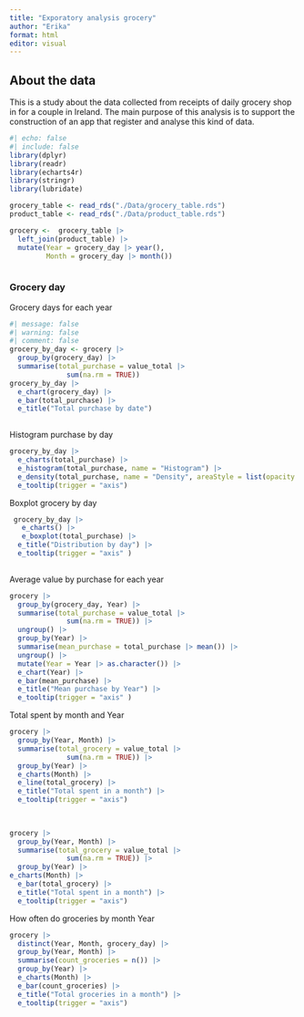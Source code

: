 ```yaml
---
title: "Exporatory analysis grocery"
author: "Erika"
format: html
editor: visual
---
```


## About the data

This is a study about the data collected from receipts of daily grocery shop in for a couple in Ireland. The main purpose of this analysis is to support the construction of an app that register and analyse this kind of data.

```r
#| echo: false
#| include: false
library(dplyr)
library(readr)
library(echarts4r)
library(stringr)
library(lubridate)

grocery_table <- read_rds("./Data/grocery_table.rds")
product_table <- read_rds("./Data/product_table.rds")

grocery <-  grocery_table |>
  left_join(product_table) |>
  mutate(Year = grocery_day |> year(),
         Month = grocery_day |> month())



```

### Grocery day

Grocery days for each year

```r
#| message: false
#| warning: false
#| comment: false
grocery_by_day <- grocery |>
  group_by(grocery_day) |>
  summarise(total_purchase = value_total |> 
              sum(na.rm = TRUE)) 
grocery_by_day |>
  e_chart(grocery_day) |>
  e_bar(total_purchase) |>  
  e_title("Total purchase by date")
  

```

Histogram purchase by day

```r
grocery_by_day |>
  e_charts(total_purchase) |>
  e_histogram(total_purchase, name = "Histogram") |>
  e_density(total_purchase, name = "Density", areaStyle = list(opacity = .4), smooth = TRUE, y_index = 1) |>
  e_tooltip(trigger = "axis")
```

Boxplot grocery by day

```r
 grocery_by_day |>
   e_charts() |>
   e_boxplot(total_purchase) |>
  e_title("Distribution by day") |> 
  e_tooltip(trigger = "axis" )
   
```

Average value by purchase for each year

```r
grocery |>
  group_by(grocery_day, Year) |>
  summarise(total_purchase = value_total |> 
              sum(na.rm = TRUE)) |>
  ungroup() |>
  group_by(Year) |>
  summarise(mean_purchase = total_purchase |> mean()) |>
  ungroup() |>
  mutate(Year = Year |> as.character()) |>
  e_chart(Year) |>
  e_bar(mean_purchase) |>
  e_title("Mean purchase by Year") |> 
  e_tooltip(trigger = "axis" )
```

Total spent by month and Year

```r
grocery |>
  group_by(Year, Month) |>
  summarise(total_grocery = value_total |> 
              sum(na.rm = TRUE)) |>
  group_by(Year) |>
  e_charts(Month) |>
  e_line(total_grocery) |>
  e_title("Total spent in a month") |>
  e_tooltip(trigger = "axis")
  
  
```

```r
grocery |>
  group_by(Year, Month) |>
  summarise(total_grocery = value_total |> 
              sum(na.rm = TRUE)) |>
  group_by(Year) |>
e_charts(Month) |>
  e_bar(total_grocery) |>
  e_title("Total spent in a month") |>
  e_tooltip(trigger = "axis")
```

How often do groceries by month Year

```r
grocery |>
  distinct(Year, Month, grocery_day) |>
  group_by(Year, Month) |>
  summarise(count_groceries = n()) |>
  group_by(Year) |>
  e_charts(Month) |>
  e_bar(count_groceries) |>
  e_title("Total groceries in a month") |>
  e_tooltip(trigger = "axis")
  
```
